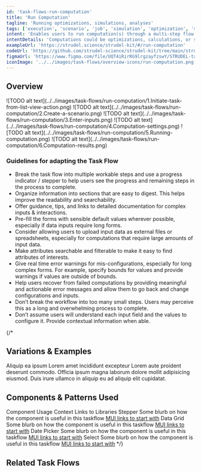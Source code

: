 ```yaml
---
id: 'task-flows-run-computation'
title: 'Run Computation'
tagline: 'Running optimizations, simulations, analyses'
tags: ['execution', 'scenario', 'job', 'simulation', 'optimization', 'stepper', 'wizard']
intent: 'Enables users to run computation(s) through a multi-step flow to generate results.'
intentDetails: 'Computations could be optimizations, calculations, or simulations for a model, scenario, or experiment with attributes to observe and compare results. Attributes may include input data and settings. Computations may be long running and require the ability for a user to leave the flow and return later.'
exampleUrl: 'https://strudel.science/strudel-kit/#/run-computation'
codeUrl: 'https://github.com/strudel-science/strudel-kit/tree/main/strudel-demo-app/src/app/run-computation'
figmaUrl: 'https://www.figma.com/file/UQT4iRirRG9lrgzayfzswY/STRUDEL-task-flows?type=design&node-id=1%3A26644&mode=design&t=YPdwq8c0BdXx5Um8-1'
iconImage: '../../images/task-flows/overview-icons/run-computation.png'
---
```


## Overview

<Grid container spacing={4}>
  <Grid item xs={6} md={4}>
    ![TODO alt text](../../images/task-flows/run-computation/1.Initiate-task-from-list-view-action.png)
  </Grid>
  <Grid item xs={6} md={4}>
    ![TODO alt text](../../images/task-flows/run-computation/2.Create-a-scenario.png)
  </Grid>
  <Grid item xs={6} md={4}>
    ![TODO alt text](../../images/task-flows/run-computation/3.Enter-inputs.png)
  </Grid>
  <Grid item xs={6} md={4}>
    ![TODO alt text](../../images/task-flows/run-computation/4.Computation-settings.png)
  </Grid>
  <Grid item xs={6} md={4}>
    ![TODO alt text](../../images/task-flows/run-computation/5.Running-computation.png)
  </Grid>
  <Grid item xs={6} md={4}>
    ![TODO alt text](../../images/task-flows/run-computation/6.Computation-results.png)
  </Grid>
</Grid>

### Guidelines for adapting the Task Flow

<ul>
  <li>
    Break the task flow into multiple workable steps and use a progress indicator / stepper to help users see the progress and remaining steps in the process to complete.
  </li>
  <li>
    Organize information into sections that are easy to digest. This helps improve the readability and searchability.
  </li>
  <li>
    Offer guidance, tips, and links to detailed documentation for complex inputs & interactions.
  </li>
  <li>
    Pre-fill the forms with sensible default values wherever possible, especially if data inputs require long forms.
  </li>
  <li>
    Consider allowing users to upload input data as external files or spreadsheets, especially for computations that require large amounts of input data. 
  </li>
  <li>
    Make attributes searchable and filterable to make it easy to find attributes of interests.
  </li>
  <li>
    Give real time error warnings for mis-configurations, especially for long complex forms. For example, specify bounds for values and provide warnings if values are outside of bounds.
  </li>
  <li>
    Help users recover from failed computations by providing meaningful and actionable error messages and allow them to go back and change configurations and inputs.
  </li>
  <li>
    Don’t break the workflow into too many small steps. Users may perceive this as a long and overwhelming process to complete.
  </li>
  <li>
    Don’t assume users will understand each input field and the values to configure it. Provide contextual information when able.
  </li>
</ul>

{/*
## Variations & Examples

Aliquip ea ipsum Lorem amet incididunt excepteur Lorem aute proident deserunt commodo. Officia ipsum magna laborum dolore mollit adipisicing eiusmod. Duis irure ullamco in aliquip eu ad aliquip elit cupidatat.

## Components & Patterns Used

<InfoTable>
  <TableHead>
    <TableRow>
      <TableCell>Component</TableCell>
      <TableCell>Usage Context</TableCell>
      <TableCell>Links to Libraries</TableCell>
    </TableRow>
  </TableHead>
  <TableBody>
    <TableRow>
      <TableCell>Stepper</TableCell>
      <TableCell>Some blurb on how the component is useful in this taskflow</TableCell>
      <TableCell><a href="https://mui.com/material-ui/react-stepper/" target="_blank">MUI links to start with</a></TableCell>
    </TableRow>
    <TableRow>
      <TableCell>Data Grid</TableCell>
      <TableCell>Some blurb on how the component is useful in this taskflow</TableCell>
      <TableCell><a href="https://mui.com/x/react-data-grid/" target="_blank">MUI links to start with</a></TableCell>
    </TableRow>
    <TableRow>
      <TableCell>Date Picker</TableCell>
      <TableCell>Some blurb on how the component is useful in this taskflow</TableCell>
      <TableCell><a href="https://mui.com/x/react-date-pickers/" target="_blank">MUI links to start with</a></TableCell>
    </TableRow>
    <TableRow>
      <TableCell>Select</TableCell>
      <TableCell>Some blurb on how the component is useful in this taskflow</TableCell>
      <TableCell><a href="https://mui.com/material-ui/react-select/" target="_blank">MUI links to start with</a></TableCell>
    </TableRow>
  </TableBody>
</InfoTable>
*/}

## Related Task Flows

<Grid container spacing={4}>
  <Grid item md={6}>
    <TaskFlowCard name="Run Interactive Computation" />
  </Grid>
  <Grid item md={6}>
    <TaskFlowCard name="Explore Data" />
  </Grid>
</Grid>